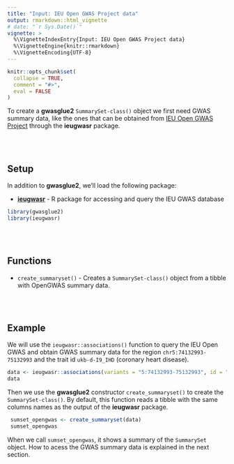 ```yaml
---
title: "Input: IEU Open GWAS Project data"
output: rmarkdown::html_vignette
# date: "`r Sys.Date()`"
vignette: >
  %\VignetteIndexEntry{Input: IEU Open GWAS Project data}
  %\VignetteEngine{knitr::rmarkdown}
  %\VignetteEncoding{UTF-8}
---
```


```r
knitr::opts_chunk$set(
  collapse = TRUE,
  comment = "#>",
  eval = FALSE
)
```

To create a **gwasglue2** `SummarySet-class()` object we first need GWAS summary data, like the ones that can be obtained from [IEU Open GWAS Project](https://gwas.mrcieu.ac.uk/) through the **ieugwasr** package. 

<br>
<br>

## Setup
In addition to **gwasglue2**, we’ll load the following package:

- [**ieugwasr**](https://mrcieu.github.io/ieugwasr/) - R package for accessing and query the IEU GWAS database

```r
library(gwasglue2)
library(ieugwasr)
```

<br>
<br>

## Functions
* `create_summaryset()` - Creates a `SummarySet-class()` object from a tibble with OpenGWAS summary data.

<br>
<br>

## Example
We will use the `ieugwasr::associations()` function to query the IEU Open GWAS and obtain GWAS summary data for the region `chr5:74132993-75132993` and the trait id `ukb-d-I9_IHD` (coronary heart disease).

 ```r
 data <- ieugwasr::associations(variants = "5:74132993-75132993", id = "ukb-d-I9_IHD")
 data
 ```
 
Then we use the **gwasglue2** constructor `create_summaryset()` to create the `SummarySet-class()`. By default, this function reads a tibble with the same columns names as the  output of the **ieugwasr** package.

```r
 sumset_opengwas <- create_summaryset(data)
 sumset_opengwas
```

When we call `sumset_opengwas`, it shows a summary of the `SummarySet` object. How to acess the GWAS summary data is explained in the next section.